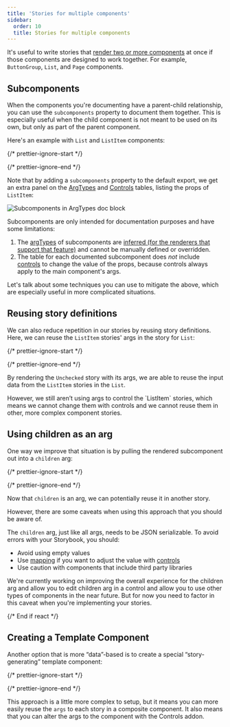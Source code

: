 ```yaml
---
title: 'Stories for multiple components'
sidebar:
  order: 10
  title: Stories for multiple components
---
```


It's useful to write stories that [render two or more components](./index.mdx#stories-for-two-or-more-components) at once if those components are designed to work together. For example, `ButtonGroup`, `List`, and `Page` components.

## Subcomponents

When the components you're documenting have a parent-child relationship, you can use the `subcomponents` property to document them together. This is especially useful when the child component is not meant to be used on its own, but only as part of the parent component.

Here's an example with `List` and `ListItem` components:

{/* prettier-ignore-start */}

<CodeSnippets path="list-story-with-subcomponents.md" usesCsf3 csf2Path="writing-stories/stories-for-multiple-components#snippet-list-story-with-subcomponents" />

{/* prettier-ignore-end */}

Note that by adding a `subcomponents` property to the default export, we get an extra panel on the [ArgTypes](../writing-docs/doc-blocks.mdx#argtypes) and [Controls](../essentials/controls.mdx#) tables, listing the props of `ListItem`:

![Subcomponents in ArgTypes doc block](../_assets/writing-stories/doc-block-arg-types-subcomponents-for-list.png)

Subcomponents are only intended for documentation purposes and have some limitations:

1. The [argTypes](../api/arg-types.mdx) of subcomponents are [inferred (for the renderers that support that feature)](../api/arg-types.mdx#automatic-argtype-inference) and cannot be manually defined or overridden.
2. The table for each documented subcomponent does *not* include [controls](../essentials/controls.mdx) to change the value of the props, because controls always apply to the main component's args.

Let's talk about some techniques you can use to mitigate the above, which are especially useful in more complicated situations.

## Reusing story definitions

We can also reduce repetition in our stories by reusing story definitions. Here, we can reuse the `ListItem` stories' args in the story for `List`:

{/* prettier-ignore-start */}

<CodeSnippets path="list-story-reuse-data.md" usesCsf3 csf2Path="writing-stories/#snippet-list-story-reuse-data" />

{/* prettier-ignore-end */}

By rendering the `Unchecked` story with its args, we are able to reuse the input data from the `ListItem` stories in the `List`.

<If renderer="react">
  However, we still aren’t using args to control the `ListItem` stories, which means we cannot change them with controls and we cannot reuse them in other, more complex component stories.

  ## Using children as an arg

  One way we improve that situation is by pulling the rendered subcomponent out into a `children` arg:

  {/* prettier-ignore-start */}

  <CodeSnippets path="list-story-with-unchecked-children.md" usesCsf3 csf2Path="writing-stories/stories-for-multiple-components#snippet-list-story-with-unchecked-children" />

  {/* prettier-ignore-end */}

  Now that `children` is an arg, we can potentially reuse it in another story.

  However, there are some caveats when using this approach that you should be aware of.

  The `children` arg, just like all args, needs to be JSON serializable. To avoid errors with your Storybook, you should:

  * Avoid using empty values
  * Use [mapping](../essentials/controls.mdx#dealing-with-complex-values) if you want to adjust the value with [controls](../essentials/controls.mdx)
  * Use caution with components that include third party libraries

  <Callout variant="info">
    We're currently working on improving the overall experience for the children arg and allow you to edit children arg in a control and allow you to use other types of components in the near future. But for now you need to factor in this caveat when you're implementing your stories.
  </Callout>

  {/* End if react */}
</If>

## Creating a Template Component

Another option that is more “data”-based is to create a special “story-generating” template component:

{/* prettier-ignore-start */}

<CodeSnippets path="list-story-template.md" usesCsf3 csf2Path="writing-stories/stories-for-multiple-components#snippet-list-story-template" />

{/* prettier-ignore-end */}

This approach is a little more complex to setup, but it means you can more easily reuse the `args` to each story in a composite component. It also means that you can alter the args to the component with the Controls addon.
